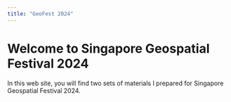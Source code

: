 ```yaml
---
title: "GeoFest 2024"
---
```


# Welcome to Singapore Geospatial Festival 2024

In this web site, you will find two sets of materials I prepared for Singapore Geospatial Festival 2024.

